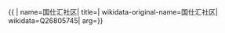 {{ {{{1|PRC admin/showdata}}}|
name=国仕汇社区|
title=|
wikidata-original-name=国仕汇社区|
wikidata=Q26805745|
arg={{{arg|}}}}}